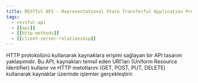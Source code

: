 ```yaml
---
title: RESTful API - Representational State Transferful Application Programming Interface
tags:
  - restful-api
  - [[api]]
  - [[http-methods]]
  - [[client-server-relationship]]
---
```


HTTP protokolünü kullanarak kaynaklara erişimi sağlayan bir API tasarım yaklaşımıdır. Bu API, kaynakları temsil eden URI'ları (Uniform Resource Identifier) kullanır ve HTTP metotlarını (GET, POST, PUT, DELETE) kullanarak kaynaklar üzerinde işlemler gerçekleştirir.
